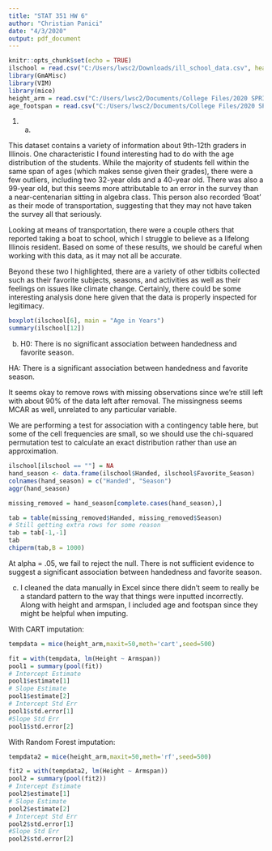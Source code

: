 ```yaml
---
title: "STAT 351 HW 6"
author: "Christian Panici"
date: "4/3/2020"
output: pdf_document
---
```


```r
knitr::opts_chunk$set(echo = TRUE)
ilschool = read.csv("C:/Users/lwsc2/Downloads/ill_school_data.csv", header = T)
library(GmAMisc)
library(VIM)
library(mice)
height_arm = read.csv("C:/Users/lwsc2/Documents/College Files/2020 SPRING/STAT 351/HW 6/HW 6/heightarm.csv", header = T)
age_footspan = read.csv("C:/Users/lwsc2/Documents/College Files/2020 SPRING/STAT 351/HW 6/HW 6/agefootspan.csv", header = T)
```

1. (a)

This dataset contains a variety of information about 9th-12th graders in Illinois. One characteristic I found interesting had to do with the age distribution of the students. While the majority of students fell within the same span of ages (which makes sense given their grades), there were a few outliers, including two 32-year olds and a 40-year old. There was also a 99-year old, but this seems more attributable to an error in the survey than a near-centenarian sitting in algebra class. This person also recorded 'Boat' as their mode of transportation, suggesting that they may not have taken the survey all that seriously.

Looking at means of transportation, there were a couple others that reported taking a boat to school, which I struggle to believe as a lifelong Illinois resident. Based on some of these results, we should be careful when working with this data, as it may not all be accurate.

Beyond these two I highlighted, there are a variety of other tidbits collected such as their favorite subjects, seasons, and activities as well as their feelings on issues like climate change. Certainly, there could be some interesting analysis done here given that the data is properly inspected for legitimacy.

```r
boxplot(ilschool[6], main = "Age in Years")
summary(ilschool[12])
```

(b) H0: There is no significant association between handedness and favorite season.

HA: There is a significant association between handedness and favorite season.

It seems okay to remove rows with missing observations since we're still left with about 90% of the data left after removal. The missingness seems MCAR as well, unrelated to any particular variable.

We are performing a test for association with a contingency table here, but some of the cell frequencies are small, so we should use the chi-squared permutation test to calculate an exact distribution rather than use an approximation.

```r
ilschool[ilschool == ""] = NA
hand_season <- data.frame(ilschool$Handed, ilschool$Favorite_Season)
colnames(hand_season) = c("Handed", "Season")
aggr(hand_season)

missing_removed = hand_season[complete.cases(hand_season),]

tab = table(missing_removed$Handed, missing_removed$Season)
# Still getting extra rows for some reason
tab = tab[-1,-1]
tab
chiperm(tab,B = 1000)
```

At alpha = .05, we fail to reject the null. There is not sufficient evidence to suggest a significant association between handedness and favorite season.

(c) I cleaned the data manually in Excel since there didn't seem to really be a standard pattern to the way that things were inputted incorrectly. Along with height and armspan, I included age and footspan since they might be helpful when imputing.

With CART imputation:

```r
tempdata = mice(height_arm,maxit=50,meth='cart',seed=500)
```

```r
fit = with(tempdata, lm(Height ~ Armspan))
pool1 = summary(pool(fit))
# Intercept Estimate
pool1$estimate[1]
# Slope Estimate
pool1$estimate[2]
# Intercept Std Err
pool1$std.error[1]
#Slope Std Err
pool1$std.error[2]
```

With Random Forest imputation:

```r
tempdata2 = mice(height_arm,maxit=50,meth='rf',seed=500)
```

```r
fit2 = with(tempdata2, lm(Height ~ Armspan))
pool2 = summary(pool(fit2))
# Intercept Estimate
pool2$estimate[1]
# Slope Estimate
pool2$estimate[2]
# Intercept Std Err
pool2$std.error[1]
#Slope Std Err
pool2$std.error[2]
```